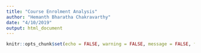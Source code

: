 ```yaml
---
title: "Course Enrolment Analysis"
author: "Hemanth Bharatha Chakravarthy"
date: "4/10/2019"
output: html_document
---
```


```r
knitr::opts_chunk$set(echo = FALSE, warning = FALSE, message = FALSE, fig.pos = "H", fig.align = "center")
```
